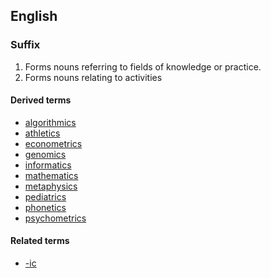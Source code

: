 {{see|ICS}}
==English==

===Suffix===
{{infl|en|suffix|cat=suffixes|sort=ics}}

# Forms nouns referring to fields of knowledge or practice.
# Forms nouns relating to activities

====Derived terms====
* [[algorithmics]]
* [[athletics]]
* [[econometrics]]
* [[genomics]]
* [[informatics]]
* [[mathematics]]
* [[metaphysics]]
* [[pediatrics]]
* [[phonetics]]
* [[psychometrics]]

====Related terms====
* [[-ic]]